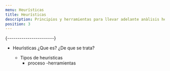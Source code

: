 ```yaml
---
menu: Heurísticas
title: Heurísticas
description: Principios y herramientas para llevar adelante anàlisis heurìsticos
position: 3
---
```


 {-----------------------}
- Heurìsticas
      ¿Que es?
      ¿De que se trata?
      
  - Tipos de heuristicas
      - proceso
      -herramientas
